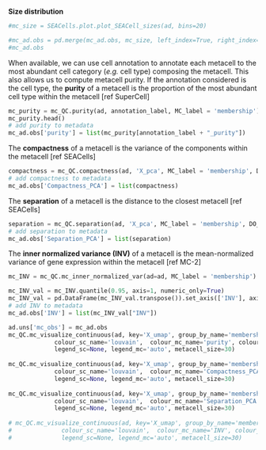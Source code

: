 
**Size distribution**
```python
#mc_size = SEACells.plot.plot_SEACell_sizes(ad, bins=20)

#mc_ad.obs = pd.merge(mc_ad.obs, mc_size, left_index=True, right_index=True)
#mc_ad.obs
```

When available, we can use cell annotation to annotate each metacell to the most abundant cell category (*e.g.* cell type) composing the metacell. 
This also allows us to compute metacell purity. If the annotation considered is the cell type, the **purity** of a metacell is the proportion of the most abundant cell type within the metacell [ref SuperCell]
```python
mc_purity = mc_QC.purity(ad, annotation_label, MC_label = 'membership')
mc_purity.head()
# add purity to metadata
mc_ad.obs['purity'] = list(mc_purity[annotation_label + "_purity"])
```

The **compactness** of a metacell is the variance of the components within the metacell [ref SEACells]
```python
compactness = mc_QC.compactness(ad, 'X_pca', MC_label = 'membership', DO_DC = False, name = 'Compactness_PCA', n_comp=10)['Compactness_PCA']
# add compactness to metadata
mc_ad.obs['Compactness_PCA'] = list(compactness)
```

The **separation** of a metacell is the distance to the closest metacell [ref SEACells]
```python
separation = mc_QC.separation(ad, 'X_pca', MC_label = 'membership', DO_DC = False, name = 'Separation_PCA', n_comp=10)['Separation_PCA']
# add separation to metadata
mc_ad.obs['Separation_PCA'] = list(separation)
```


The **inner normalized variance (INV)** of a metacell is the mean-normalized variance of gene expression within the metacell [ref MC-2]
```python
mc_INV = mc_QC.mc_inner_normalized_var(ad=ad, MC_label = 'membership')

mc_INV_val = mc_INV.quantile(0.95, axis=1, numeric_only=True)
mc_INV_val = pd.DataFrame(mc_INV_val.transpose()).set_axis(['INV'], axis=1, copy=False)
# add INV to metadata
mc_ad.obs['INV'] = list(mc_INV_val["INV"])
```

```python
ad.uns['mc_obs'] = mc_ad.obs
mc_QC.mc_visualize_continuous(ad, key='X_umap', group_by_name='membership', 
             colour_sc_name='louvain',  colour_mc_name='purity', colour_metacells=True,
             legend_sc=None, legend_mc='auto', metacell_size=30)
             
mc_QC.mc_visualize_continuous(ad, key='X_umap', group_by_name='membership', 
             colour_sc_name='louvain',  colour_mc_name='Compactness_PCA', colour_metacells=True, 
             legend_sc=None, legend_mc='auto', metacell_size=30)   
             
mc_QC.mc_visualize_continuous(ad, key='X_umap', group_by_name='membership', 
             colour_sc_name='louvain',  colour_mc_name='Separation_PCA', colour_metacells=True, 
             legend_sc=None, legend_mc='auto', metacell_size=30)   
             
# mc_QC.mc_visualize_continuous(ad, key='X_umap', group_by_name='membership',
#              colour_sc_name='louvain',  colour_mc_name='INV', colour_metacells=True,
#              legend_sc=None, legend_mc='auto', metacell_size=30)
```

